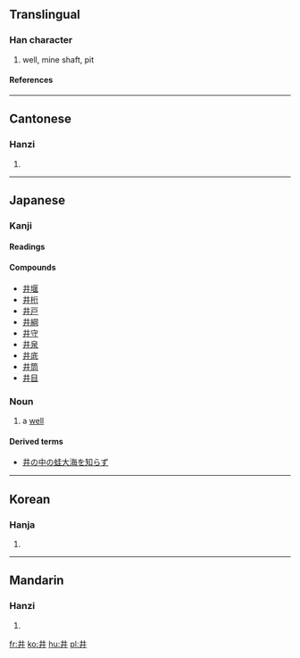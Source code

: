 {{see|丼}}<!-- may be replaced by zh-forms -->
==Translingual==
===Han character===
{{Han char|rn=7|rad=二|as=02|sn=4|four=5500<sub>0</sub>|canj=廿廿 (TT)}}
# well, mine shaft, pit

====References====
{{Han ref|kx=0086.140|dkj=00258|dj=0183.010|hdz=10010.040|uh=4E95|ud=20117|bh=A4AB|bd=42155}}

----
==Cantonese==
===Hanzi===
{{yue-hanzi|jyut=|y=jeng2, jing2}}
# {{defn|Cantonese}}

----
==Japanese==
===Kanji===
{{ja-kanji|grade=c|rs=二02}}

====Readings====
{{ja-readings|on=[[せい]] ([[sei]]), [[しょう]] ([[shō]])|kun=[[い]] ([[i]]), [[いど]] ([[ido]]), [[ゐ]] ([[wi]], ''outdated'')}}

====Compounds====
* [[井堰]]
* [[井桁]]
* [[井戸]]
* [[井綱]]
* [[井守]]
* [[井泉]]
* [[井底]]
* [[井筒]]
* [[井目]]
===Noun===
{{ja-noun|k|count=|hira=い|kata=|rom=i|kanji=|kyu=|shin=|hidx=}}
# a [[well]]

====Derived terms====
* [[井の中の蛙大海を知らず]]
----
==Korean==
===Hanja===
{{ko-hanja|hangeul=정|rv=jeong|mr=chŏng}}
# {{defn|Korean}}

----
==Mandarin==
===Hanzi===
{{cmn-hanzi|pin=[[jǐng]] (jing3)|wg=ching<sup>3</sup>}}
# {{defn|Mandarin}}

[[fr:井]]
[[ko:井]]
[[hu:井]]
[[pl:井]]